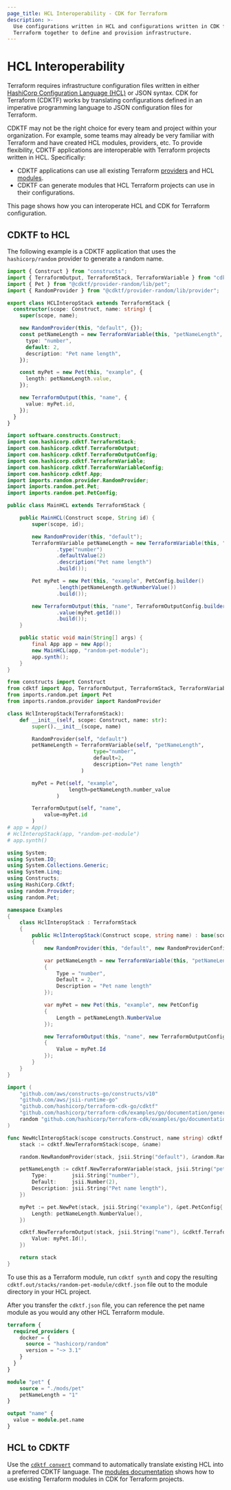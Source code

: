 ```yaml
---
page_title: HCL Interoperability - CDK for Terraform
description: >-
  Use configurations written in HCL and configurations written in CDK for
  Terraform together to define and provision infrastructure.
---
```


# HCL Interoperability

Terraform requires infrastructure configuration files written in either [HashiCorp Configuration Language (HCL)](/terraform/language/syntax/configuration) or JSON syntax. CDK for Terraform (CDKTF) works by translating configurations defined in an imperative programming language to JSON configuration files for Terraform.

CDKTF may not be the right choice for every team and project within your organization. For example, some teams may already be very familiar with Terraform and have created HCL modules, providers, etc. To provide flexibility, CDKTF applications are interoperable with Terraform projects written in HCL. Specifically:

- CDKTF applications can use all existing Terraform [providers](/terraform/cdktf/concepts/providers) and HCL [modules](/terraform/cdktf/concepts/modules).
- CDKTF can generate modules that HCL Terraform projects can use in their configurations.

This page shows how you can interoperate HCL and CDK for Terraform configuration.

## CDKTF to HCL

The following example is a CDKTF application that uses the `hashicorp/random` provider to generate a random name.

<!-- #NEXT_CODE_BLOCK_SOURCE:ts examples/typescript/documentation#hcl-interop -->
<!-- #NEXT_CODE_BLOCK_SOURCE:python examples/python/documentation#hcl-interop -->
<!-- #NEXT_CODE_BLOCK_SOURCE:java examples/java/documentation#hcl-interop -->
<!-- #NEXT_CODE_BLOCK_SOURCE:csharp examples/csharp/documentation#hcl-interop -->
<!-- #NEXT_CODE_BLOCK_SOURCE:go examples/go/documentation#hcl-interop -->

<CodeTabs>

```ts
import { Construct } from "constructs";
import { TerraformOutput, TerraformStack, TerraformVariable } from "cdktf";
import { Pet } from "@cdktf/provider-random/lib/pet";
import { RandomProvider } from "@cdktf/provider-random/lib/provider";

export class HCLInteropStack extends TerraformStack {
  constructor(scope: Construct, name: string) {
    super(scope, name);

    new RandomProvider(this, "default", {});
    const petNameLength = new TerraformVariable(this, "petNameLength", {
      type: "number",
      default: 2,
      description: "Pet name length",
    });

    const myPet = new Pet(this, "example", {
      length: petNameLength.value,
    });

    new TerraformOutput(this, "name", {
      value: myPet.id,
    });
  }
}
```

```java
import software.constructs.Construct;
import com.hashicorp.cdktf.TerraformStack;
import com.hashicorp.cdktf.TerraformOutput;
import com.hashicorp.cdktf.TerraformOutputConfig;
import com.hashicorp.cdktf.TerraformVariable;
import com.hashicorp.cdktf.TerraformVariableConfig;
import com.hashicorp.cdktf.App;
import imports.random.provider.RandomProvider;
import imports.random.pet.Pet;
import imports.random.pet.PetConfig;

public class MainHCL extends TerraformStack {

    public MainHCL(Construct scope, String id) {
        super(scope, id);

        new RandomProvider(this, "default");
        TerraformVariable petNameLength = new TerraformVariable(this, "petNameLength", TerraformVariableConfig.builder()
                .type("number")
                .defaultValue(2)
                .description("Pet name length")
                .build());

        Pet myPet = new Pet(this, "example", PetConfig.builder()
                .length(petNameLength.getNumberValue())
                .build());

        new TerraformOutput(this, "name", TerraformOutputConfig.builder()
                .value(myPet.getId())
                .build());
    }

    public static void main(String[] args) {
        final App app = new App();
        new MainHCL(app, "random-pet-module");
        app.synth();
    }
}
```

```python
from constructs import Construct
from cdktf import App, TerraformOutput, TerraformStack, TerraformVariable
from imports.random.pet import Pet
from imports.random.provider import RandomProvider

class HclInteropStack(TerraformStack):
    def __init__(self, scope: Construct, name: str):
        super().__init__(scope, name)

        RandomProvider(self, "default")
        petNameLength = TerraformVariable(self, "petNameLength",
                            type="number",
                            default=2,
                            description="Pet name length"
                        )

        myPet = Pet(self, "example",
                    length=petNameLength.number_value
                )

        TerraformOutput(self, "name",
            value=myPet.id
        )
# app = App()
# HclInteropStack(app, "random-pet-module")
# app.synth()
```

```csharp
using System;
using System.IO;
using System.Collections.Generic;
using System.Linq;
using Constructs;
using HashiCorp.Cdktf;
using random.Provider;
using random.Pet;

namespace Examples
{
    class HclInteropStack : TerraformStack
    {
        public HclInteropStack(Construct scope, string name) : base(scope, name)
        {
            new RandomProvider(this, "default", new RandomProviderConfig { });

            var petNameLength = new TerraformVariable(this, "petNameLength", new TerraformVariableConfig
            {
                Type = "number",
                Default = 2,
                Description = "Pet name length"
            });

            var myPet = new Pet(this, "example", new PetConfig
            {
                Length = petNameLength.NumberValue
            });

            new TerraformOutput(this, "name", new TerraformOutputConfig
            {
                Value = myPet.Id
            });
        }
    }
}
```

```go
import (
	"github.com/aws/constructs-go/constructs/v10"
	"github.com/aws/jsii-runtime-go"
	"github.com/hashicorp/terraform-cdk-go/cdktf"
	"github.com/hashicorp/terraform-cdk/examples/go/documentation/generated/hashicorp/random/pet"
	random "github.com/hashicorp/terraform-cdk/examples/go/documentation/generated/hashicorp/random/provider"
)

func NewHclInteropStack(scope constructs.Construct, name string) cdktf.TerraformStack {
	stack := cdktf.NewTerraformStack(scope, &name)

	random.NewRandomProvider(stack, jsii.String("default"), &random.RandomProviderConfig{})

	petNameLength := cdktf.NewTerraformVariable(stack, jsii.String("petNameLength"), &cdktf.TerraformVariableConfig{
		Type:        jsii.String("number"),
		Default:     jsii.Number(2),
		Description: jsii.String("Pet name length"),
	})

	myPet := pet.NewPet(stack, jsii.String("example"), &pet.PetConfig{
		Length: petNameLength.NumberValue(),
	})

	cdktf.NewTerraformOutput(stack, jsii.String("name"), &cdktf.TerraformOutputConfig{
		Value: myPet.Id(),
	})

	return stack
}

```

</CodeTabs>

To use this as a Terraform module, run `cdktf synth` and copy the resulting `cdktf.out/stacks/random-pet-module/cdktf.json` file out to the module directory in your HCL project.

After you transfer the `cdktf.json` file, you can reference the pet name module as you would any other HCL Terraform module.

```terraform
terraform {
  required_providers {
    docker = {
      source = "hashicorp/random"
      version = "~> 3.1"
    }
  }
}

module "pet" {
    source = "./mods/pet"
    petNameLength = "1"
}

output "name" {
  value = module.pet.name
}
```

## HCL to CDKTF

Use the [`cdktf convert`](/terraform/cdktf/cli-reference/commands#convert) command to automatically translate existing HCL into a preferred CDKTF language. The [modules documentation](/terraform/cdktf/concepts/modules) shows how to use existing Terraform modules in CDK for Terraform projects.
